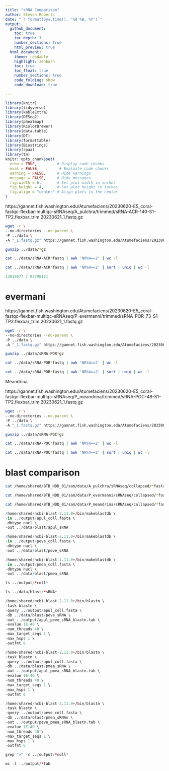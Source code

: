 ```yaml
---
title: "sRNA Comparison"
author: Steven Roberts
date: "`r format(Sys.time(), '%d %B, %Y')`" 
output: 
  github_document:
    toc: true
    toc_depth: 3
    number_sections: true
    html_preview: true
  html_document:
    theme: readable
    highlight: zenburn
    toc: true
    toc_float: true
    number_sections: true
    code_folding: show
    code_download: true

---
```


```r
library(knitr)
library(tidyverse)
library(kableExtra)
library(DESeq2)
library(pheatmap)
library(RColorBrewer)
library(data.table)
library(DT)
library(formattable)
library(Biostrings)
library(spaa)
library(tm)
knitr::opts_chunk$set(
  echo = TRUE,         # Display code chunks
  eval = FALSE,         # Evaluate code chunks
  warning = FALSE,     # Hide warnings
  message = FALSE,     # Hide messages
  fig.width = 6,       # Set plot width in inches
  fig.height = 4,      # Set plot height in inches
  fig.align = "center" # Align plots to the center
)
```

https://gannet.fish.washington.edu/Atumefaciens/20230620-E5_coral-fastqc-flexbar-multiqc-sRNAseq/A_pulchra/trimmed/sRNA-ACR-140-S1-TP2.flexbar_trim.20230621_1.fastq.gz 


```bash
wget -r \
--no-directories --no-parent \
-P ../data \
-A "_1.fastq.gz" https://gannet.fish.washington.edu/Atumefaciens/20230620-E5_coral-fastqc-flexbar-multiqc-sRNAseq/A_pulchra/trimmed/
```

```bash
gunzip ../data/*gz
```



```bash
cat ../data/sRNA-ACR*fastq | awk 'NR%4==2' | wc -l 
```

```bash
cat ../data/sRNA-ACR*fastq | awk 'NR%4==2' | sort | uniq | wc -l 
```
```r
13018677 / 93798121
```


# evermani

https://gannet.fish.washington.edu/Atumefaciens/20230620-E5_coral-fastqc-flexbar-multiqc-sRNAseq/P_evermanni/trimmed/sRNA-POR-73-S1-TP2.flexbar_trim.20230621_1.fastq.gz


```bash
wget -r \
--no-directories --no-parent \
-P ../data \
-A "_1.fastq.gz" https://gannet.fish.washington.edu/Atumefaciens/20230620-E5_coral-fastqc-flexbar-multiqc-sRNAseq/P_evermanni/trimmed/
```

```bash
gunzip ../data/sRNA-POR*gz
```



```bash
cat ../data/sRNA-POR*fastq | awk 'NR%4==2' | wc -l 
```

```bash
cat ../data/sRNA-POR*fastq | awk 'NR%4==2' | sort | uniq | wc -l 
```


Meandrina

https://gannet.fish.washington.edu/Atumefaciens/20230620-E5_coral-fastqc-flexbar-multiqc-sRNAseq/P_meandrina/trimmed/sRNA-POC-48-S1-TP2.flexbar_trim.20230621_1.fastq.gz

```bash
wget -r \
--no-directories --no-parent \
-P ../data \
-A "_1.fastq.gz" https://gannet.fish.washington.edu/Atumefaciens/20230620-E5_coral-fastqc-flexbar-multiqc-sRNAseq/P_meandrina/trimmed/
```

```bash
gunzip ../data/sRNA-POC*gz
```



```bash
cat ../data/sRNA-POC*fastq | awk 'NR%4==2' | wc -l 
```

```bash
cat ../data/sRNA-POC*fastq | awk 'NR%4==2' | sort | uniq | wc -l 
```



# blast comparison

```bash
cat /home/shared/8TB_HDD_01/sam/data/A_pulchra/sRNAseq/collapsed/*fasta > ../output/apul_coll.fasta
```



```bash
cat /home/shared/8TB_HDD_01/sam/data/P_evermanni/sRNAseq/collapsed/*fasta > ../output/peve_coll.fasta
```


```bash
cat /home/shared/8TB_HDD_01/sam/data/P_meandrina/sRNAseq/collapsed/*fasta > ../output/pmea_coll.fasta
```

```r
/home/shared/ncbi-blast-2.11.0+/bin/makeblastdb \
-in ../output/apul_coll.fasta \
-dbtype nucl \
-out ../data/blast/apul_sRNA
```

```r
/home/shared/ncbi-blast-2.11.0+/bin/makeblastdb \
-in ../output/peve_coll.fasta \
-dbtype nucl \
-out ../data/blast/peve_sRNA
```

```r
/home/shared/ncbi-blast-2.11.0+/bin/makeblastdb \
-in ../output/pmea_coll.fasta \
-dbtype nucl \
-out ../data/blast/pmea_sRNA
```



```r
ls ../output/*coll*
```



```r
ls ../data/blast/*sRNA*
```




```r
/home/shared/ncbi-blast-2.11.0+/bin/blastn \
-task blastn \
-query ../output/apul_coll.fasta \
-db ../data/blast/peve_sRNA \
-out ../output/apul_peve_sRNA_blastn.tab \
-evalue 1E-40 \
-num_threads 40 \
-max_target_seqs 1 \
-max_hsps 1 \
-outfmt 6


```

```r
/home/shared/ncbi-blast-2.11.0+/bin/blastn \
-task blastn \
-query ../output/apul_coll.fasta \
-db ../data/blast/pmea_sRNA \
-out ../output/apul_pmea_sRNA_blastn.tab \
-evalue 1E-40 \
-num_threads 40 \
-max_target_seqs 1 \
-max_hsps 1 \
-outfmt 6


```

```r
/home/shared/ncbi-blast-2.11.0+/bin/blastn \
-task blastn \
-query ../output/peve_coll.fasta \
-db ../data/blast/pmea_sRNAs \
-out ../output/peve_pmea_sRNA_blastn.tab \
-evalue 1E-40 \
-num_threads 40 \
-max_target_seqs 1 \
-max_hsps 1 \
-outfmt 6

```


```r
grep ">" -c ../output/*coll*
```


```r
wc -l ../output/*tab
```
